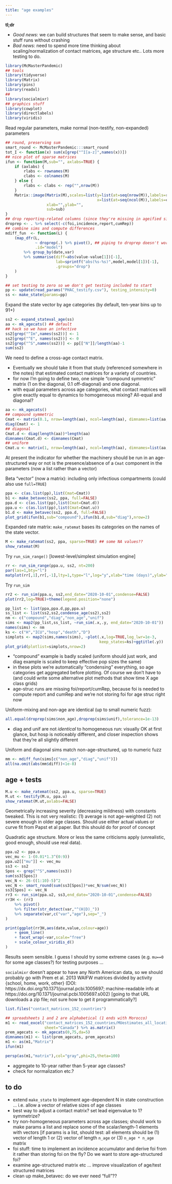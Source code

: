 ```yaml
---
title: "age examples"
---
```


**tl;dr** 

- *Good news*: we can build structures that seem to make sense, and basic stuff runs without crashing
- *Bad news*: need to spend more time thinking about scaling/normalization of contact matrices, age structure etc.. Lots more testing to do.

```r
library(McMasterPandemic)
## tools
library(tidyverse)
library(Matrix)
library(pins)
library(readxl)
## 
library(socialmixr)
## graphics stuff
library(cowplot)
library(directlabels)
library(viridis)
```

Read regular parameters, make normal (non-testify, non-expanded) parameters

```r
## round, preserving sum
smart_round <- McMasterPandemic:::smart_round
tot_I <- function(x) sum(x[grep("^I[a-z]",names(x))])
## nice plot of sparse matrices
ifun <- function(M,sub="", axlabs=TRUE) {
    if (axlabs) {
        rlabs <- rownames(M)
        clabs <- colnames(M)
    } else {
        rlabs <- clabs <- rep("",nrow(M))
    }
    Matrix::image(Matrix(M),scales=list(y=list(at=seq(nrow(M)),labels=rlabs),
                                        x=list(at=seq(ncol(M)),labels=clabs, rot=90)),
                  xlab="",ylab="",
                  sub=sub)
}
## drop reporting-related columns (since they're missing in ageified sims)
droprep <- . %>% select(-c(foi,incidence,report,cumRep))
## combine sims and compute differences
mdiff_fun  <- function(L) {
    (map_dfr(L,
             ~ droprep(.) %>% pivot(), ## piping to droprep doesn't work ...
             .id="model")
        %>% group_by(date,var)
        %>% summarise(diff=abs(value-value[1])[-1],
                      lab=sprintf("abs(%s-%s)",model,model[1])[-1],
                      .groups="drop")
    )
}
```

```r
## set testing to zero so we don't get testing included to start
pp <- update(read_params("PHAC_testify.csv"), testing_intensity=0)
ss <- make_state(params=pp)
```

Expand the state vector by age categories (by default, ten-year bins up to 91+)
```r
ss2 <- expand_stateval_age(ss)
aa <- mk_agecats() ## default
## hack so we have an infective
ss2[grep("^Im",names(ss2))] <- 1
ss2[grep("^E", names(ss2))] <- 0
ss2[grep("^S",names(ss2))] <- pp[["N"]]/length(aa)-1
sum(ss2)
```

We need to define a cross-age contact matrix. 

* Eventually we should take it from that study (referenced somewhere in the notes) that estimated contact matrices for a variety of countries.
* for now I'm going to define two, one simple "compound symmetric" matrix (1 on the diagonal, 0.1 off-diagonal) and one diagonal. 
* with equal parameters across age categories, what contact matrices will give exactly equal to dynamics to homogeneous mixing? All-equal and diagonal?


```r
aa <- mk_agecats()
## compound symmetric
Cmat <- matrix(0.1, nrow=length(aa), ncol=length(aa), dimnames=list(aa,aa))
diag(Cmat) <- 1
## diagonal
Cmat.d <- diag(length(aa))*length(aa)
dimnames(Cmat.d) <- dimnames(Cmat)
## uniform
Cmat.u <- matrix(1, nrow=length(aa), ncol=length(aa), dimnames=list(aa,aa))
```

At present the indicator for whether the machinery should be run in an
age-structured way or not is the presence/absence of a `Cmat` component in the parameters (now a list
rather than a vector)

Beta "vector" (now a matrix): including only infectious compartments (could also use `full=TRUE`)
```r
ppa <- c(as.list(pp),list(Cmat=Cmat))
b1 <- make_betavec(ss2, ppa, full=FALSE)
ppa.d <- c(as.list(pp),list(Cmat=Cmat.d))
ppa.u <- c(as.list(pp),list(Cmat=Cmat.u))
b1.d <- make_betavec(ss2, ppa.d, full=FALSE)
plot_grid(ifun(b1,sub="compound"),ifun(b1.d,sub="diag"),nrow=2)
```

Expanded rate matrix: `make_ratemat` bases its categories on the names of the state vector.

```r
M <- make_ratemat(ss2, ppa, sparse=TRUE) ## some NA values??
show_ratemat(M)
```

Try `run_sim_range()` [lowest-level/simplest simulation engine]
```r
rr <- run_sim_range(ppa.u, ss2, nt=200)
par(las=1,bty="l")
matplot(rr[,1],rr[,-1],lty=1,type="l",log="y",xlab="time (days)",ylab="")
```

Try `run_sim`

```r
rr2 <- run_sim(ppa.u, ss2,end_date="2020-10-01",condense=FALSE)
plot(rr2,log=TRUE)+theme(legend.position="none")
```

```r
pp_list <- list(ppa,ppa.d,pp,ppa.u)
ss_list <- list(ss2,ss2,condense_age(ss2),ss2)
nm <- c("compound","diag","non_age","unif")
sims <- map2(pp_list,ss_list, ~run_sim(.x,.y, end_date="2020-10-01"))
names(sims) <- nm
ks <- c("H","ICU","hosp","death","D")
simplots <- map2(sims,names(sims), ~plot(.x,log=TRUE,log_lwr=1e-3,
                                         keep_states=ks)+ggtitle(.y))
plot_grid(plotlist=simplots,nrow=2)
```

- "compound" example is badly scaled (uniform should just work, and diag example is scaled to keep effective pop sizes the same)
- in these plots we're automatically "condensing" everything, so age categories get aggregated before plotting.  Of course we don't have to (and could write some alternative plot methods that show time X age class grids)
- age-struc runs are missing foi/report/cumRep, because foi is needed to compute report and cumRep and we're not storing foi for age struc right now

Uniform-mixing and non-age are identical (up to small numeric fuzz):

```r
all.equal(droprep(sims$non_age),droprep(sims$unif),tolerance=1e-13)
```

- diag and unif are not *identical* to homogeneous run: visually OK at first glance, but hosp is noticeably different, and closer inspection shows that they're all slightly different

Uniform and diagonal sims match non-age-structured, up to numeric fuzz

```r
mm <- mdiff_fun(sims[c("non_age","diag","unif")])
all(na.omit(abs(mm$diff))<1e-8)
```

## age + tests

```r
M.u <- make_ratemat(ss2, ppa.u, sparse=TRUE)
M.ut <- testify(M.u, ppa.u)
show_ratemat(M.ut,axlabs=FALSE)
```

Geometrically increasing severity (decreasing mildness)
with constants tweaked.
This is not very realistic:
(1) average is not age-weighted
(2) not severe enough in older age classes.
Should use either actual values or curve fit from Papst et al paper.
But this should do for proof of concept

Quadratic age structure. More or less the same criticisms apply
(unrealistic, good enough, should use real data).

```r
ppa.u2 <- ppa.u
vec_mu <- 1-(0.01*1.3^(0:9))
ppa.u2[["mu"]] <- vec_mu
ss3 <- ss2
Spos <- grep("^S",names(ss3))
sum(ss3[Spos])
vec_N <- 26-((1:10)-5)^2
vec_N <- smart_round(sum(ss3[Spos])*vec_N/sum(vec_N))
ss3[Spos] <- vec_N
rr3 <- run_sim(ppa.u2, ss3,end_date="2020-10-01",condense=FALSE)
rr3H <- (rr3
    %>% pivot()
    %>% filter(str_detect(var,"^(H|D)_"))
    %>% separate(var,c("var","age"),sep="_")
)
```

```r
print(ggplot(rr3H,aes(date,value,colour=age))
    + geom_line()
    + facet_wrap(~var,scale="free")
    + scale_colour_viridis_d()
)
```

Results seem sensible. I guess I should try some extreme cases (e.g. `mu==0` for  some age classes?) for testing purposes ...

`socialmixr` doesn't appear to have any North American data, so we should probably go with Prem et al. 2013 WAIFW matrices divided by activity {school, home, work, other} (DOI: https://dx.doi.org/10.1371/journal.pcbi.1005697; machine-readable info at https://doi.org/10.1371/journal.pcbi.1005697.s002) [going to that URL downloads a zip file; not sure how to get it programmatically?]

```r
list.files("contact_matrices_152_countries")
```

```r
## spreadsheets 1 and 2 are alphabetical (1 ends with Morocco)
m1 <- read_excel("contact_matrices_152_countries/MUestimates_all_locations_1.xlsx",
                 sheet="Canada") %>% as.matrix()
prem_agecats <- mk_agecats(0,75,da=5)
dimnames(m1) <- list(prem_agecats, prem_agecats)
m1 <- as(m1,"Matrix")
ifun(m1)
```

```r
persp(as(m1,"matrix"),col="gray",phi=25,theta=100)
```

- aggregate to 10-year rather than 5-year age classes?
- check for normalization etc.?

## to do

- extend `make_state` to implement age-dependent N in state construction ... i.e. allow a vector of relative sizes of age classes
- best way to adjust a contact matrix? set lead eigenvalue to 1? symmetrize?
- try non-homogeneous parameters across age classes; should work to make params a list and replace some of the scalar/length-1 elements with vectors [if params is a list, should test: all elements should be (1) vector of length 1 or (2) vector of length `n_age` or (3) `n_age * n_age` matrix
- foi stuff: time to implement an incidence accumulator and derive foi from it rather than storing foi on the fly? Do we want to store age-structured foi?
- examine age-structured matrix etc ... improve visualization of age/test structured matrices
- clean up make_betavec: do we ever need "full"??
